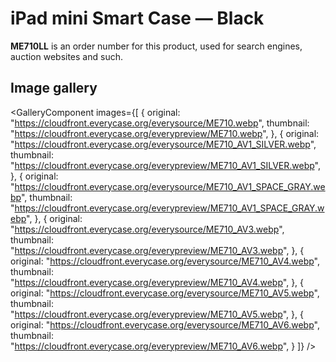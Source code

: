 
# iPad mini Smart Case — Black

<Callout type='info' emoji='👉🏻'>**ME710LL** is an order number for this product, used for search engines, auction websites and such.</Callout>

## Image gallery

<GalleryComponent
    images={[
      {
        original: "https://cloudfront.everycase.org/everysource/ME710.webp",
        thumbnail: "https://cloudfront.everycase.org/everypreview/ME710.webp",
      },
      {
        original: "https://cloudfront.everycase.org/everysource/ME710_AV1_SILVER.webp",
        thumbnail: "https://cloudfront.everycase.org/everypreview/ME710_AV1_SILVER.webp",
      },
      {
        original: "https://cloudfront.everycase.org/everysource/ME710_AV1_SPACE_GRAY.webp",
        thumbnail: "https://cloudfront.everycase.org/everypreview/ME710_AV1_SPACE_GRAY.webp",
      },
      {
        original: "https://cloudfront.everycase.org/everysource/ME710_AV3.webp",
        thumbnail: "https://cloudfront.everycase.org/everypreview/ME710_AV3.webp",
      },
      {
        original: "https://cloudfront.everycase.org/everysource/ME710_AV4.webp",
        thumbnail: "https://cloudfront.everycase.org/everypreview/ME710_AV4.webp",
      },
      {
        original: "https://cloudfront.everycase.org/everysource/ME710_AV5.webp",
        thumbnail: "https://cloudfront.everycase.org/everypreview/ME710_AV5.webp",
      },
      {
        original: "https://cloudfront.everycase.org/everysource/ME710_AV6.webp",
        thumbnail: "https://cloudfront.everycase.org/everypreview/ME710_AV6.webp",
      }
    ]}
  />
